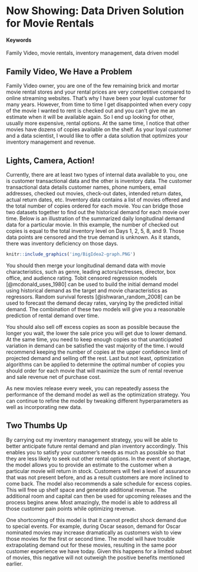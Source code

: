 # Now Showing: Data Driven Solution for Movie Rentals {#Movie-Rentals}

#### Keywords {-}

Family Video, movie rentals, inventory management, data driven model


## Family Video, We Have a Problem 

Family Video owner, you are one of the few remaining brick and mortar movie rental stores and your rental prices are very competitive compared to online streaming websites. That’s why I have been your loyal customer for many years. However, from time to time I get disappointed when every copy of the movie I wanted to rent is checked out and you can’t give me an estimate when it will be available again. So I end up looking for other, usually more expensive, rental options. At the same time, I notice that other movies have dozens of copies available on the shelf. As your loyal customer and a data scientist, I would like to offer a data solution that optimizes your inventory management and revenue.


## Lights, Camera, Action!

Currently, there are at least two types of internal data available to you, one is customer transactional data and the other is inventory data. The customer transactional data details customer names, phone numbers, email addresses, checked out movies, check-out dates, intended return dates, actual return dates, etc. Inventory data contains a list of movies offered and the total number of copies ordered for each movie. You can bridge those two datasets together to find out the historical demand for each movie over time. Below is an illustration of the summarized daily longitudinal demand data for a particular movie. In this example, the number of checked out copies is equal to the total inventory level on Days 1, 2, 5, 8, and 9. Those data points are censored and the true demand is unknown. As it stands, there was inventory deficiency on those days.

```r
knitr::include_graphics('img/BigIdea2-graph.PNG')
```
You should then merge your longitudinal demand data with movie characteristics, such as genre, leading actors/actresses, director, box office, and audience rating. Tobit censored regression models [@mcdonald_uses_1980] can be used to build the initial demand model using historical demand as the target and movie characteristics as regressors. Random survival forests [@ishwaran_random_2008] can be used to forecast the demand decay rates, varying by the predicted initial demand. The combination of these two models will give you a reasonable prediction of rental demand over time. 

You should also sell off excess copies as soon as possible because the longer you wait, the lower the sale price you will get due to lower demand. At the same time, you need to keep enough copies so that unanticipated variation in demand can be satisfied the vast majority of the time. I would recommend keeping the number of copies at the upper confidence limit of projected demand and selling off the rest. Last but not least, optimization algorithms can be applied to determine the optimal number of copies you should order for each movie that will maximize the sum of rental revenue and sale revenue net of purchase cost. 

As new movies release every week, you can repeatedly assess the performance of the demand model as well as the optimization strategy. You can continue to refine the model by tweaking different hyperparameters as well as incorporating new data.


## Two Thumbs Up

By carrying out my inventory management strategy, you will be able to better anticipate future rental demand and plan inventory accordingly. This enables you to satisfy your customer’s needs as much as possible so that they are less likely to seek out other rental options. In the event of shortage, the model allows you to provide an estimate to the customer when a particular movie will return in stock. Customers will feel a level of assurance that was not present before, and as a result customers are more inclined to come back. The model also recommends a sale schedule for excess copies. This will free up shelf space and generate additional revenue. The additional room and capital can then be used for upcoming releases and the process begins anew. Most amazingly, the model is able to address all those customer pain points while optimizing revenue.

One shortcoming of this model is that it cannot predict shock demand due to special events. For example, during Oscar season, demand for Oscar nominated movies may increase dramatically as customers wish to view those movies for the first or second time. The model will have trouble extrapolating demand out for these movies, resulting in the same poor customer experience we have today. Given this happens for a limited subset of movies, this negative will not outweigh the positive benefits mentioned earlier. 
